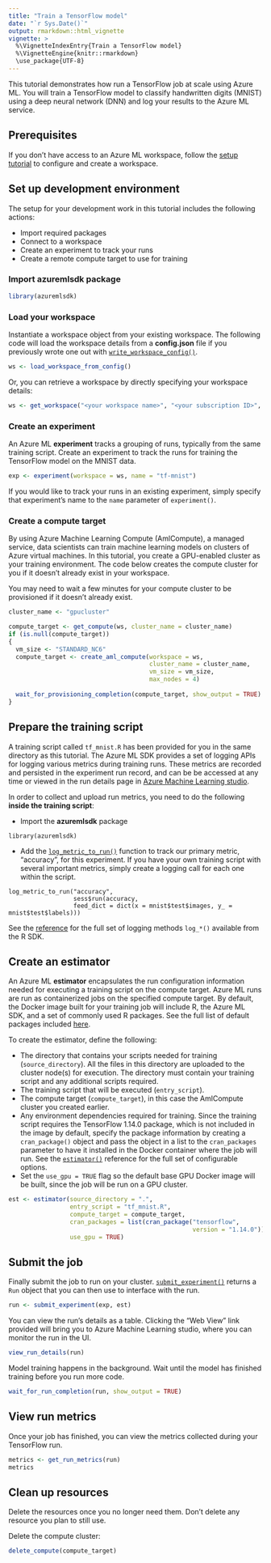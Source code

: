 ```yaml
---
title: "Train a TensorFlow model"
date: "`r Sys.Date()`"
output: rmarkdown::html_vignette
vignette: >
  %\VignetteIndexEntry{Train a TensorFlow model}
  %\VignetteEngine{knitr::rmarkdown}
  \use_package{UTF-8}
---
```


This tutorial demonstrates how run a TensorFlow job at scale using Azure ML. You will train a TensorFlow model to classify handwritten digits (MNIST) using a deep neural network (DNN) and log your results to the Azure ML service.

## Prerequisites
If you don’t have access to an Azure ML workspace, follow the [setup tutorial](https://azure.github.io/azureml-sdk-for-r/articles/configuration.html) to configure and create a workspace.

## Set up development environment
The setup for your development work in this tutorial includes the following actions:

* Import required packages
* Connect to a workspace
* Create an experiment to track your runs
* Create a remote compute target to use for training

### Import **azuremlsdk** package
```r
library(azuremlsdk)
```

### Load your workspace
Instantiate a workspace object from your existing workspace. The following code will load the workspace details from a **config.json** file if you previously wrote one out with [`write_workspace_config()`](https://azure.github.io/azureml-sdk-for-r/reference/write_workspace_config.html).
```r
ws <- load_workspace_from_config()
```

Or, you can retrieve a workspace by directly specifying your workspace details:
```r
ws <- get_workspace("<your workspace name>", "<your subscription ID>", "<your resource group>")
```

### Create an experiment
An Azure ML **experiment** tracks a grouping of runs, typically from the same training script. Create an experiment to track the runs for training the TensorFlow model on the MNIST data.

```r
exp <- experiment(workspace = ws, name = "tf-mnist")
```

If you would like to track your runs in an existing experiment, simply specify that experiment's name to the `name` parameter of `experiment()`.

### Create a compute target
By using Azure Machine Learning Compute (AmlCompute), a managed service, data scientists can train machine learning models on clusters of Azure virtual machines. In this tutorial, you create a GPU-enabled cluster as your training environment. The code below creates the compute cluster for you if it doesn't already exist in your workspace.

You may need to wait a few minutes for your compute cluster to be provisioned if it doesn't already exist.

```r
cluster_name <- "gpucluster"

compute_target <- get_compute(ws, cluster_name = cluster_name)
if (is.null(compute_target))
{
  vm_size <- "STANDARD_NC6"
  compute_target <- create_aml_compute(workspace = ws, 
                                       cluster_name = cluster_name,
                                       vm_size = vm_size, 
                                       max_nodes = 4)
  
  wait_for_provisioning_completion(compute_target, show_output = TRUE)
}
```

## Prepare the training script

A training script called `tf_mnist.R` has been provided for you in the same directory as this tutorial. The Azure ML SDK provides a set of logging APIs for logging various metrics during training runs. These metrics are recorded and persisted in the experiment run record, and can be be accessed at any time or viewed in the run details page in [Azure Machine Learning studio](http://ml.azure.com/).

In order to collect and upload run metrics, you need to do the following **inside the training script**:

* Import the **azuremlsdk** package
```
library(azuremlsdk)
```

* Add the [`log_metric_to_run()`](https://azure.github.io/azureml-sdk-for-r/reference/log_metric_to_run.html) function to track our primary metric,  "accuracy", for this experiment. If you have your own training script with several important metrics, simply create a logging call for each one within the script.
```
log_metric_to_run("accuracy",
                  sess$run(accuracy,
                  feed_dict = dict(x = mnist$test$images, y_ = mnist$test$labels)))
```

See the [reference](https://azure.github.io/azureml-sdk-for-r/reference/index.html#section-training-experimentation) for the full set of logging methods `log_*()` available from the R SDK.

## Create an estimator

An Azure ML **estimator** encapsulates the run configuration information needed for executing a training script on the compute target. Azure ML runs are run as containerized jobs on the specified compute target. By default, the Docker image built for your training job will include R, the Azure ML SDK, and a set of commonly used R packages. See the full list of default packages included [here](https://azure.github.io/azureml-sdk-for-r/reference/r_environment.html).

To create the estimator, define the following:

* The directory that contains your scripts needed for training (`source_directory`). All the files in this directory are uploaded to the cluster node(s) for execution. The directory must contain your training script and any additional scripts required.
* The training script that will be executed (`entry_script`).
* The compute target (`compute_target`), in this case the AmlCompute cluster you created earlier.
* Any environment dependencies required for training. Since the training script requires the TensorFlow 1.14.0 package, which is not included in the image by default, specify the package information by creating a
`cran_package()` object and pass the object in a list to the `cran_packages` parameter to have it installed in the Docker container where the job will run. See the [`estimator()`](https://azure.github.io/azureml-sdk-for-r/reference/estimator.html) reference for the full set of configurable options.
* Set the `use_gpu = TRUE` flag so the default base GPU Docker image will be built, since the job will be run on a GPU cluster.

```r
est <- estimator(source_directory = ".",
                 entry_script = "tf_mnist.R",
                 compute_target = compute_target,
                 cran_packages = list(cran_package("tensorflow",
                                                   version = "1.14.0")),
                 use_gpu = TRUE)
```

## Submit the job

Finally submit the job to run on your cluster. [`submit_experiment()`](https://azure.github.io/azureml-sdk-for-r/reference/submit_experiment.html) returns a `Run` object that you can then use to interface with the run.

```r
run <- submit_experiment(exp, est)
```

You can view the run’s details as a table. Clicking the “Web View” link provided will bring you to Azure Machine Learning studio, where you can monitor the run in the UI.

```r
view_run_details(run)
```

Model training happens in the background. Wait until the model has finished training before you run more code.

```r
wait_for_run_completion(run, show_output = TRUE)
```

## View run metrics
Once your job has finished, you can view the metrics collected during your TensorFlow run.

```r
metrics <- get_run_metrics(run)
metrics
```

## Clean up resources
Delete the resources once you no longer need them. Don't delete any resource you plan to still use. 

Delete the compute cluster:
```r
delete_compute(compute_target)
```
